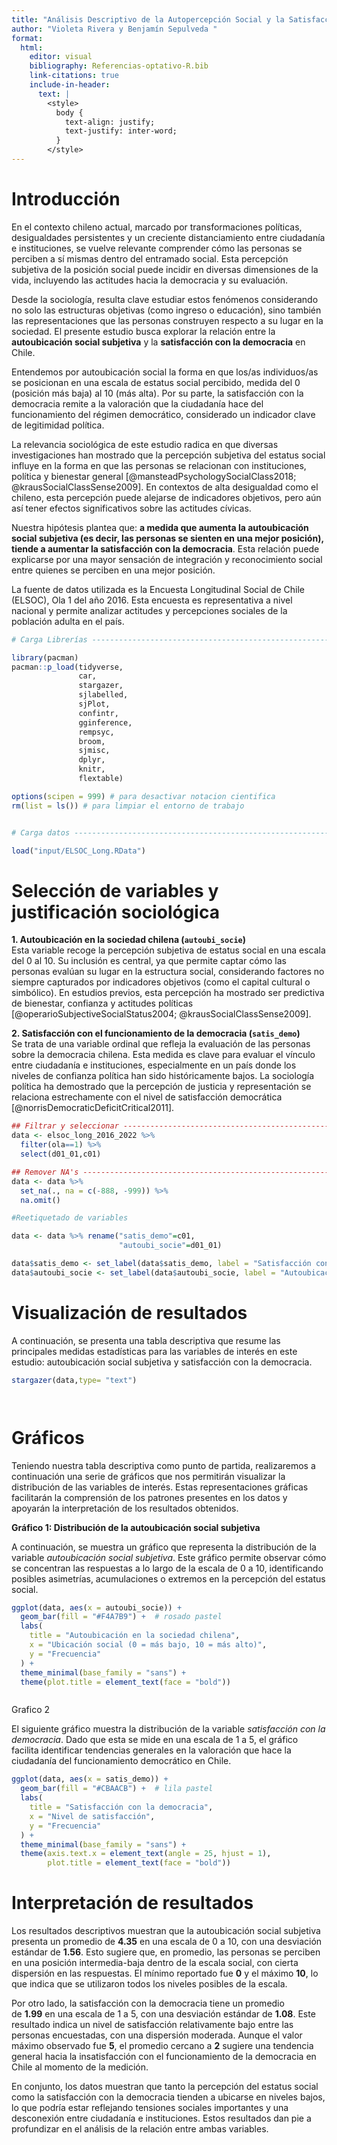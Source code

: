 ```yaml
---
title: "Análisis Descriptivo de la Autopercepción Social y la Satisfacción Democrática en Chile (ELSOC 2016)"
author: "Violeta Rivera y Benjamín Sepulveda "
format:
  html:
    editor: visual
    bibliography: Referencias-optativo-R.bib
    link-citations: true
    include-in-header:
      text: |
        <style>
          body {
            text-align: justify;
            text-justify: inter-word;
          }
        </style>
---
```


# Introducción

En el contexto chileno actual, marcado por transformaciones políticas, desigualdades persistentes y un creciente distanciamiento entre ciudadanía e instituciones, se vuelve relevante comprender cómo las personas se perciben a sí mismas dentro del entramado social. Esta percepción subjetiva de la posición social puede incidir en diversas dimensiones de la vida, incluyendo las actitudes hacia la democracia y su evaluación.

Desde la sociología, resulta clave estudiar estos fenómenos considerando no solo las estructuras objetivas (como ingreso o educación), sino también las representaciones que las personas construyen respecto a su lugar en la sociedad. El presente estudio busca explorar la relación entre la **autoubicación social subjetiva** y la **satisfacción con la democracia** en Chile.

Entendemos por autoubicación social la forma en que los/as individuos/as se posicionan en una escala de estatus social percibido, medida del 0 (posición más baja) al 10 (más alta). Por su parte, la satisfacción con la democracia remite a la valoración que la ciudadanía hace del funcionamiento del régimen democrático, considerado un indicador clave de legitimidad política.

La relevancia sociológica de este estudio radica en que diversas investigaciones han mostrado que la percepción subjetiva del estatus social influye en la forma en que las personas se relacionan con instituciones, política y bienestar general [@mansteadPsychologySocialClass2018; @krausSocialClassSense2009]. En contextos de alta desigualdad como el chileno, esta percepción puede alejarse de indicadores objetivos, pero aún así tener efectos significativos sobre las actitudes cívicas.

Nuestra hipótesis plantea que: **a medida que aumenta la autoubicación social subjetiva (es decir, las personas se sienten en una mejor posición), tiende a aumentar la satisfacción con la democracia**. Esta relación puede explicarse por una mayor sensación de integración y reconocimiento social entre quienes se perciben en una mejor posición.

La fuente de datos utilizada es la Encuesta Longitudinal Social de Chile (ELSOC), Ola 1 del año 2016. Esta encuesta es representativa a nivel nacional y permite analizar actitudes y percepciones sociales de la población adulta en el país.

```r
# Carga Librerías --------------------------------------------------------------

library(pacman)
pacman::p_load(tidyverse,  
               car,
               stargazer,
               sjlabelled,
               sjPlot,      
               confintr,    
               gginference,  
               rempsyc,     
               broom,       
               sjmisc,      
               dplyr,
               knitr,
               flextable)           

options(scipen = 999) # para desactivar notacion cientifica
rm(list = ls()) # para limpiar el entorno de trabajo


# Carga datos ------------------------------------------------------------------

load("input/ELSOC_Long.RData")

```

# Selección de variables y justificación sociológica

**1. Autoubicación en la sociedad chilena (`autoubi_socie`)**\
Esta variable recoge la percepción subjetiva de estatus social en una escala del 0 al 10. Su inclusión es central, ya que permite captar cómo las personas evalúan su lugar en la estructura social, considerando factores no siempre capturados por indicadores objetivos (como el capital cultural o simbólico). En estudios previos, esta percepción ha mostrado ser predictiva de bienestar, confianza y actitudes políticas [@operarioSubjectiveSocialStatus2004; @krausSocialClassSense2009].

**2. Satisfacción con el funcionamiento de la democracia (`satis_demo`)**\
Se trata de una variable ordinal que refleja la evaluación de las personas sobre la democracia chilena. Esta medida es clave para evaluar el vínculo entre ciudadanía e instituciones, especialmente en un país donde los niveles de confianza política han sido históricamente bajos. La sociología política ha demostrado que la percepción de justicia y representación se relaciona estrechamente con el nivel de satisfacción democrática [@norrisDemocraticDeficitCritical2011].

```r

## Filtrar y seleccionar -------------------------------------------------------
data <- elsoc_long_2016_2022 %>% 
  filter(ola==1) %>%
  select(d01_01,c01)

## Remover NA's ----------------------------------------------------------------
data <- data %>% 
  set_na(., na = c(-888, -999)) %>% 
  na.omit()

#Reetiquetado de variables

data <- data %>% rename("satis_demo"=c01,          
                        "autoubi_socie"=d01_01) 

data$satis_demo <- set_label(data$satis_demo, label = "Satisfacción con el funcionamiento de la democracia")
data$autoubi_socie <- set_label(data$autoubi_socie, label = "Autoubicación en la sociedad chilena")

```

# Visualización de resultados

A continuación, se presenta una tabla descriptiva que resume las principales medidas estadísticas para las variables de interés en este estudio: autoubicación social subjetiva y satisfacción con la democracia.

```r
stargazer(data,type= "text")
```

```         
```

```         
```

# Gráficos

Teniendo nuestra tabla descriptiva como punto de partida, realizaremos a continuación una serie de gráficos que nos permitirán visualizar la distribución de las variables de interés. Estas representaciones gráficas facilitarán la comprensión de los patrones presentes en los datos y apoyarán la interpretación de los resultados obtenidos.

**Gráfico 1: Distribución de la autoubicación social subjetiva**

A continuación, se muestra un gráfico que representa la distribución de la variable *autoubicación social subjetiva*. Este gráfico permite observar cómo se concentran las respuestas a lo largo de la escala de 0 a 10, identificando posibles asimetrías, acumulaciones o extremos en la percepción del estatus social.

```r
ggplot(data, aes(x = autoubi_socie)) +
  geom_bar(fill = "#F4A7B9") +  # rosado pastel
  labs(
    title = "Autoubicación en la sociedad chilena",
    x = "Ubicación social (0 = más bajo, 10 = más alto)",
    y = "Frecuencia"
  ) +
  theme_minimal(base_family = "sans") +
  theme(plot.title = element_text(face = "bold"))



```

Grafico 2

El siguiente gráfico muestra la distribución de la variable *satisfacción con la democracia*. Dado que esta se mide en una escala de 1 a 5, el gráfico facilita identificar tendencias generales en la valoración que hace la ciudadanía del funcionamiento democrático en Chile.

```r
ggplot(data, aes(x = satis_demo)) +
  geom_bar(fill = "#CBAACB") +  # lila pastel
  labs(
    title = "Satisfacción con la democracia",
    x = "Nivel de satisfacción",
    y = "Frecuencia"
  ) +
  theme_minimal(base_family = "sans") +
  theme(axis.text.x = element_text(angle = 25, hjust = 1),
        plot.title = element_text(face = "bold"))


```

# Interpretación de resultados

Los resultados descriptivos muestran que la autoubicación social subjetiva presenta un promedio de **4.35** en una escala de 0 a 10, con una desviación estándar de **1.56**. Esto sugiere que, en promedio, las personas se perciben en una posición intermedia-baja dentro de la escala social, con cierta dispersión en las respuestas. El mínimo reportado fue **0** y el máximo **10**, lo que indica que se utilizaron todos los niveles posibles de la escala.

Por otro lado, la satisfacción con la democracia tiene un promedio de **1.99** en una escala de 1 a 5, con una desviación estándar de **1.08**. Este resultado indica un nivel de satisfacción relativamente bajo entre las personas encuestadas, con una dispersión moderada. Aunque el valor máximo observado fue **5**, el promedio cercano a **2** sugiere una tendencia general hacia la insatisfacción con el funcionamiento de la democracia en Chile al momento de la medición.

En conjunto, los datos muestran que tanto la percepción del estatus social como la satisfacción con la democracia tienden a ubicarse en niveles bajos, lo que podría estar reflejando tensiones sociales importantes y una desconexión entre ciudadanía e instituciones. Estos resultados dan pie a profundizar en el análisis de la relación entre ambas variables.
